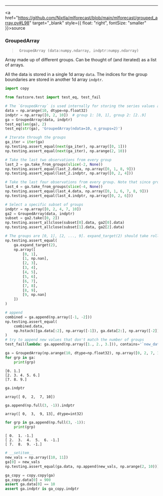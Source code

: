 ------------------------------------------------------------------------

<a
href="https://github.com/Nixtla/mlforecast/blob/main/mlforecast/grouped_array.py#L98"
target="_blank" style={{ float: "right", fontSize: "smaller" }}>source</a>

### GroupedArray

> ``` text
>  GroupedArray (data:numpy.ndarray, indptr:numpy.ndarray)
> ```

Array made up of different groups. Can be thought of (and iterated) as a
list of arrays.

All the data is stored in a single 1d array `data`. The indices for the
group boundaries are stored in another 1d array `indptr`.

```python
import copy

from fastcore.test import test_eq, test_fail
```


```python
# The `GroupedArray` is used internally for storing the series values and performing transformations.
data = np.arange(10, dtype=np.float32)
indptr = np.array([0, 2, 10])  # group 1: [0, 1], group 2: [2..9]
ga = GroupedArray(data, indptr)
test_eq(len(ga), 2)
test_eq(str(ga), 'GroupedArray(ndata=10, n_groups=2)')
```


```python
# Iterate through the groups
ga_iter = iter(ga)
np.testing.assert_equal(next(ga_iter), np.array([0, 1]))
np.testing.assert_equal(next(ga_iter), np.arange(2, 10))
```


```python
# Take the last two observations from every group
last_2 = ga.take_from_groups(slice(-2, None))
np.testing.assert_equal(last_2.data, np.array([0, 1, 8, 9]))
np.testing.assert_equal(last_2.indptr, np.array([0, 2, 4]))
```


```python
# Take the last four observations from every group. Note that since group 1 only has two elements, only these are returned.
last_4 = ga.take_from_groups(slice(-4, None))
np.testing.assert_equal(last_4.data, np.array([0, 1, 6, 7, 8, 9]))
np.testing.assert_equal(last_4.indptr, np.array([0, 2, 6]))
```


```python
# Select a specific subset of groups
indptr = np.array([0, 2, 4, 7, 10])
ga2 = GroupedArray(data, indptr)
subset = ga2.take([0, 2])
np.testing.assert_allclose(subset[0].data, ga2[0].data)
np.testing.assert_allclose(subset[1].data, ga2[2].data)
```


```python
# The groups are [0, 1], [2, ..., 9]. expand_target(2) should take rolling pairs of them and fill with nans when there aren't enough
np.testing.assert_equal(
    ga.expand_target(2),
    np.array([
        [0, 1],
        [1, np.nan],
        [2, 3],
        [3, 4],
        [4, 5],
        [5, 6],
        [6, 7],
        [7, 8],
        [8, 9],
        [9, np.nan]
    ])
)
```


```python
# append
combined = ga.append(np.array([-1, -2]))
np.testing.assert_equal(
    combined.data,
    np.hstack([ga.data[:2], np.array([-1]), ga.data[2:], np.array([-2])]),
)
# try to append new values that don't match the number of groups
test_fail(lambda: ga.append(np.array([1., 2., 3.])), contains='`new_data` must be of size 2')
```


```python
ga = GroupedArray(np.arange(10, dtype=np.float32), np.array([0, 2, 7, 10]))
for grp in ga:
    print(grp)
```

``` text
[0. 1.]
[2. 3. 4. 5. 6.]
[7. 8. 9.]
```

```python
ga.indptr
```

``` text
array([ 0,  2,  7, 10])
```

```python
ga.append(np.full(3, -1)).indptr
```

``` text
array([ 0,  3,  9, 13], dtype=int32)
```

```python
for grp in ga.append(np.full(3, -1)):
    print(grp)
```

``` text
[ 0.  1. -1.]
[ 2.  3.  4.  5.  6. -1.]
[ 7.  8.  9. -1.]
```

```python
# __setitem__
new_vals = np.array([10, 11])
ga[0] = new_vals
np.testing.assert_equal(ga.data, np.append(new_vals, np.arange(2, 10)))
```


```python
ga_copy = copy.copy(ga)
ga_copy.data[0] = 900
assert ga.data[0] == 10
assert ga.indptr is ga_copy.indptr
```

